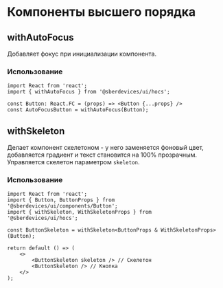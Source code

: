 
<Meta title="Core/High order components" />

# Компоненты высшего порядка

## withAutoFocus
Добавляет фокус при инициализации компонента.

### Использование
```tsx
import React from 'react';
import { withAutoFocus } from '@sberdevices/ui/hocs';

const Button: React.FC = (props) => <Button {...props} />
const AutoFocusButton = withAutoFocus(Button);
```

## withSkeleton
Делает компонент скелетоном - у него заменяется фоновый цвет, добавляется градиент и текст становится на 100% прозрачным.
Управляется скелетон параметром ``skeleton``.

### Использование
```tsx
import React from 'react';
import { Button, ButtonProps } from '@sberdevices/ui/components/Button';
import { withSkeleton, WithSkeletonProps } from '@sberdevices/ui/hocs';

const ButtonSkeleton = withSkeleton<ButtonProps & WithSkeletonProps>(Button);

return default () => (
    <>
        <ButtonSkeleton skeleton /> // Скелетон
        <ButtonSkeleton /> // Кнопка
    </>
);
```